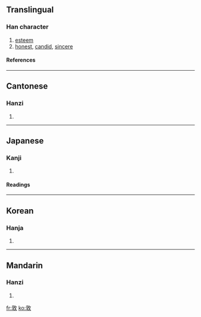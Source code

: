 ==Translingual==
===Han character===
{{Han char|rn=66|rad=攴|as=08|sn=12|four=0844<sub>0</sub>|canj=卜木人大 (YDOK)}}
# [[esteem]]
# [[honest]], [[candid]], [[sincere]]
====References====
{{Han ref|kx=0473.080|dkj=13276|dj=0826.100|hdz=21468.010|uh=6566|ud=25958|bh=B4B0|bd=46256}}
----
==Cantonese==
===Hanzi===
{{yue-hanzi|jyut=|y=deui6, deun1}}
# {{defn|Cantonese}}
----
==Japanese==
===Kanji===
{{ja-kanji|grade=|rs=攴08}}
# {{defn|Japanese}} 
====Readings====
{{ja-readings|on=[[とん]] (ton), [[だん]] (dan), [[ちょう]] (chō)|kun=[[あつい]] (atsui)}}
----
==Korean==
===Hanja===
{{ko-hanja|hangeul=[[돈]], [[퇴]]|eumhun=|rv=don, toe|mr=ton, t'oe|y=ton, thoy}}
# {{defn|Korean}}
----
==Mandarin==
===Hanzi===
{{cmn-hanzi|pin=[[dūn]] ([[dun1]])|wg=tun<sup>1</sup>}}
# {{defn|Mandarin}}

[[fr:敦]]
[[ko:敦]]